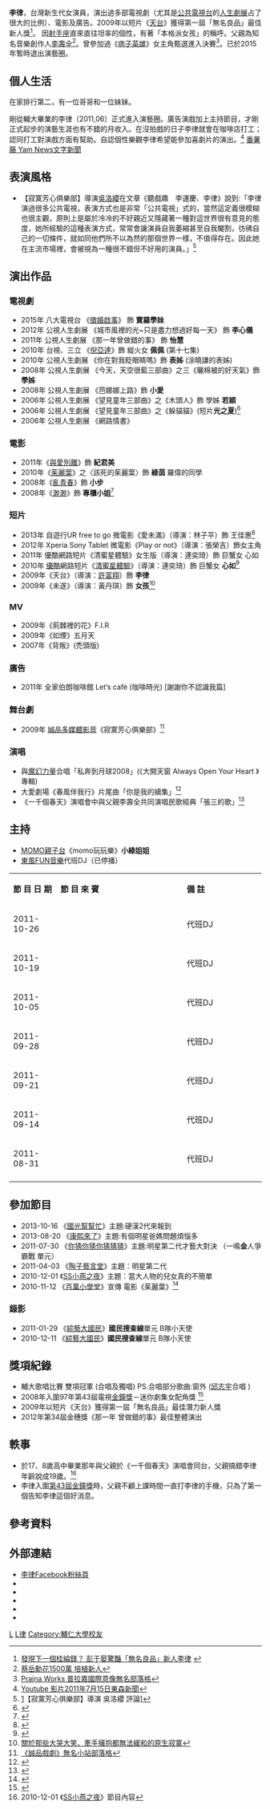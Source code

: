 {{Veil|time=2015-09-12T10:59:10+00:00}}
{{citecheck|time=2020-12-01}}
{{藝人
| 姓名 =李律
| 類型 = 女演員
| 圖片 = Replace this image female.svg
| 圖片尺寸 = 
| 圖片簡介 = 
| 羅馬拼音 = 
| 英文名 = Amiya Lee
| 綽號 = 
| 國籍 = {{ROC}}
| 民族 =
| 籍貫 =
| 出生日期 = {{birth_date_and_age|1986|12|02}}
| 出生地點 = {{TWN}} 
| 職業 = [[演員|演員]]
| 語言 = [[國語|國語]]
| 教育程度 = 私立復興中小學<br/>[[台北市立復興高級中學|台北市立復興高級中學]]戲劇班<br/>[[輔仁大學|輔仁大學]]哲學系 
| 宗教信仰 = 
| 配偶 = Webb Lee (2016年結婚)
| children = 1女
| 父母 = 父：[[李壽全|李壽全]]<br>母：林郁君
| 音樂類型 = 
| 演奏樂器 = 
| 出身地 = 
| 出道作 = 
| 出道日期 = {{start date and age|2011|6}}
| 代表作 = 
| 活躍年代 = 
| 唱片公司 = 
| 經紀公司 = 福隆製作有限公司
| 網站 = 
| 相關團體 = 
| 獎項 = 
| IMDb = 3318135
}}
'''李律'''{{BD|1986年|12月2日|||CatIdx=L李}}，台灣新生代女演員，演出過多部電視劇（尤其是[[公共電視台|公共電視台]]的[[人生劇展|人生劇展]]占了很大的比例）、電影及廣告。2009年以短片《[[天台_(短片)|天台]]》獲得第一屆「無名良品」最佳新人獎<ref>[http://atomcinema.pixnet.net/blog/post/24038917 發現下一個桂綸鎂？ 彭于晏驚豔「無名良品」新人李律] {{webarchive|url=https://web.archive.org/web/20100327161634/http://atomcinema.pixnet.net/blog/post/24038917 |date=2010-03-27 }}</ref>。 因[[射手座|射手座]]直來直往坦率的個性，有著「本格派女孩」的稱呼。父親為知名音樂創作人[[李壽全|李壽全]]<ref> [http://www.wretch.cc/blog/prajnaworks/13735276 蔡岳勳花1500萬 培植新人] </ref>。曾參加過《[[痞子英雄|痞子英雄]]》女主角甄選進入決賽<ref> [http://www.wretch.cc/blog/blog.php?id=prajnaworks&search=%E6%9D%8E%E5%BE%8B&search_title=1&search_content=1 Prajna Works 普拉嘉國際意像無名部落格] </ref>。已於2015年暫時退出演藝圈。

==個人生活==
在家排行第二，有一位哥哥和一位妹妹。

剛從輔大畢業的李律（2011,06）正式進入演藝圈。廣告演戲加上主持節目，才剛正式起步的演藝生涯也有不錯的月收入。在沒拍戲的日子李律就會在咖啡店打工；認同打工對演戲方面有幫助。自認個性樂觀李律希望能參加喜劇片的演出。<ref>[http://www.youtube.com/watch?v=DUXdXWWWB50&feature=related Youtube 影片2011年7月15日東森新聞]</ref>
[http://n.yam.com/ebcnews/entertain/201107/20110716355561.html 番薯藤 Yam News文字新聞]

==表演風格==
*【寂寞芳心俱樂部】導演[[吳洛纓|吳洛纓]]在文章《聽戲趣　李運慶、李律》說到:「李律演過很多公共電視，表演方式也是非常「公共電視」式的，當然這定義很模糊也很主觀，原則上是屬於冷冷的不好親近又隱藏著一種對這世界很有意見的態度，她所經驗的這種表演方式，常常會讓演員自我萎縮甚至自我閹割，彷彿自己的一切條件，就如同他們所不以為然的那個世界一樣，不值得存在。因此她在主流市場裡，會被視為一種很不錯但不好用的演員。」<ref>[https://www.wretch.cc/blog/eslitestage/12688460]{{Dead link|date=2020年5月 |bot=InternetArchiveBot |fix-attempted=yes }}【寂寞芳心俱樂部】導演 吳洛纓 評論]</ref>

== 演出作品 ==

===電視劇===
*2015年 八大電視台 《[[徵婚啟事|徵婚啟事]]》  飾   '''寶羅學妹'''
*2012年 公視人生劇展 《城市風裡的光~只是盡力想過好每一天》  飾   '''李心儀'''
*2011年 公視人生劇展 《那一年曾做錯的事》  飾   '''怡慧'''
*2010年 台視、三立 《[[倪亞達|倪亞達]]》飾 縱火女 '''佩佩''' (第十七集)
*2010年 公視人生劇展 《你在對我眨眼睛嗎》飾 '''表姊''' (涂曉謙的表姊)
*2008年 公視人生劇展 《今天，天空很藍三部曲》之三《曬棉被的好天氣》飾 '''學姊'''
*2008年 公視人生劇展 《芭娜娜上路》飾 '''小愛'''
*2006年 公視人生劇展 《望見童年三部曲》之《木頭人》飾 學姊 '''若穎'''
*2006年 公視人生劇展 《望見童年三部曲》之《躲貓貓》(短片'''光之夏''')<ref>{{Cite web |url=http://blog.sina.com.tw/tbspts/article.php?pbgid=38401&entryid=490335 |title=公視人生劇展部落格 |access-date=2011-05-13 |archive-date=2020-04-15 |archive-url=https://web.archive.org/web/20200415090839/http://blog.sina.com.tw/tbspts/article.php?pbgid=38401&entryid=490335 }}</ref> 
*2006年 公視人生劇展 《網路情書》

===電影===
*2011年《[[與愛別離|與愛別離]]》飾 '''紀君美'''
*2010年《[[茱麗葉|茱麗葉]]》之〈該死的茱麗葉〉飾 '''綠茵''' 羅偉的同學
*2008年《[[亂青春|亂青春]]》飾 '''小步'''
*2008年《[[渺渺|渺渺]]》飾 '''專櫃小姐'''<ref>{{Cite web |url=https://www.tfi.org.tw/Content/TFI/PublicInfo/%E4%B8%AD%E8%8F%AF%E6%B0%91%E5%9C%8B%E9%9B%BB%E5%BD%B1%E5%B9%B4%E9%91%91%E6%B0%91%E5%9C%8B97%E5%B9%B4.pdf |title=中華民國97年電影年鑑pdf檔 - 財團法人國家電影中心網站 |access-date=2020-03-11 |archive-date=2021-01-16 |archive-url=https://web.archive.org/web/20210116022856/https://www.tfi.org.tw/Content/TFI/PublicInfo/%E4%B8%AD%E8%8F%AF%E6%B0%91%E5%9C%8B%E9%9B%BB%E5%BD%B1%E5%B9%B4%E9%91%91%E6%B0%91%E5%9C%8B97%E5%B9%B4.pdf }}</ref>

===短片===
*2013年 自遊行UR free to go 微電影《愛未滿》（導演：林子平）飾 王佳惠<ref>{{Cite web |url=https://www.youtube.com/watch?v=FW1qvCrxNGg#t=34.408185 |title=今夏最感動人心的微電影~「愛未滿」完整版   |access-date=2017-05-21 |archive-date=2020-05-25 |archive-url=https://web.archive.org/web/20200525162746/https://www.youtube.com/watch?v=FW1qvCrxNGg#t=34.408185 }}</ref>
*2012年 Xperia Sony Tablet 微電影《Play or not》（導演：張榮吉）飾女主角
*2011年 優酷網路短片《清蜜星體驗》女生版（導演：連奕琦）飾 巨蟹女 心如
*2010年 [[優酷|優酷]]網路短片《[[清蜜星體驗|清蜜星體驗]]》（導演：連奕琦）飾 巨蟹女 '''心如'''<ref name = "experience">{{Cite web |url=http://www.shcaoan.com/wy/satellite/24579.html |title=李律“星体验” 跟蔡昌宪配对  |access-date=2011-04-16 |archive-date=2016-11-11 |archive-url=https://web.archive.org/web/20161111065205/http://www.shcaoan.com/wy/satellite/24579.html }}</ref>
*2009年《天台》（導演：[[許富翔|許富翔]]）飾 '''李律'''
*2009年《未遂》（導演：黃丹琪）飾 '''女孩'''<ref> [http://www.wretch.cc/blog/antfilm/95421 關於那些大哭大笑、牽手擁抱都無法緩和的原生寂寞 ]</ref>

===MV===
*2009年《荊棘裡的花》F.I.R
*2009年《如煙》五月天
*2007年《背叛》(禿頭版)

===廣告===
*2011年 全家伯朗咖啡館 Let’s café (咖啡時光) [謝謝你不認識我篇]

===舞台劇===
*2009年 [[誠品多媒體影音|誠品多媒體影音]]《寂寞芳心俱樂部》<ref> [http://www.wretch.cc/blog/blog.php?id=eslitestage&search=%E6%9D%8E%E5%BE%8B&search_title=1 《誠品戲劇》無名小站部落格 ] </ref>

===演唱===
*與[[魔幻力量|魔幻力量]]合唱「私奔到月球2008」(《大開天窗 Always Open Your Heart 》專輯)
*大愛劇場《春風伴我行》片尾曲「你是我的續集」<ref>{{Cite web |url=http://giveme555.pixnet.net/blog/post/23692724 |title=【大愛劇場春風伴我行片尾曲】之【你是我的續集】 |access-date=2011-05-02 |archive-date=2020-04-15 |archive-url=https://web.archive.org/web/20200415090941/https://giveme555.pixnet.net/blog/post/23692724 }}</ref>
*《一千個春天》演唱會中與父親李壽全共同演唱民歌經典「張三的歌」<ref>{{cite video|url=http://www.tudou.com/programs/view/mDeztbEmUe4/|title=李壽全、李律唱張三的歌|publisher=公共電視台 土豆網|access-date=2011-04-16|archive-date=2014-10-10|archive-url=https://web.archive.org/web/20141010064513/http://www.tudou.com/programs/view/mDeztbEmUe4/}}</ref>

== 主持 ==
*[[MOMO親子台|MOMO親子台]]《momo玩玩樂》'''小綠姐姐'''
*[[東風衛視|東風FUN音樂]]代班DJ（已停播）
{{hideh|[[東風FUN音樂|東風FUN音樂]]}}
{|class="wikitable" width="100%"
|style="width:15%"|''' 節 目 日 期 '''
|style="width:40%"|''' 節 目 來 賓 '''
|style="width:25%"|''' 備 註 '''
|-
|2011-10-26|| ||代班DJ
|-
|2011-10-19|| ||代班DJ
|-
|2011-10-05|| ||代班DJ
|-
|2011-09-28|| ||代班DJ
|-
|2011-09-21||||代班DJ
|-
|2011-09-14||||代班DJ
|-
|2011-08-31||||代班DJ
|-
|}
{{hidef}}

==參加節目==

*2013-10-16 《[[國光幫幫忙|國光幫幫忙]]》主題:硬漢2代來報到
*2013-08-20 《[[康熙來了|康熙來了]]》主題:有個明星爸媽問題煩惱多
*2011-07-30 《[[你猜你猜你猜猜猜|你猜你猜你猜猜猜]]》主題:明星第二代才藝大對決 （一鳴'''金'''人爭霸戰 單元）
*2011-04-03 《[[陶子藝言堂|陶子藝言堂]]》主題：明星第二代
*2010-12-01 《[[SS小燕之夜|SS小燕之夜]]》主題：當大人物的兒女真的不簡單
*2010-11-12 《[[百萬小學堂|百萬小學堂]]》宣傳 電影《茱麗葉》<ref>{{Cite web |url=http://sites.google.com/site/millionprimary/wholelst |title=百萬小學堂參賽表 |access-date=2011-05-05 |archive-date=2020-10-09 |archive-url=https://web.archive.org/web/20201009111033/https://sites.google.com/site/millionprimary/wholelst }}</ref>
===錄影===
*2011-01-29 《[[綜藝大國民|綜藝大國民]]》'''國民搜查線'''單元 B隊小天使
*2010-12-11 《[[綜藝大國民|綜藝大國民]]》'''國民搜查線'''單元 B隊小天使

==獎項紀錄==
*輔大歌唱比賽 雙項冠軍 (合唱及獨唱) PS.合唱部分歌曲:窗外 ([[邱志宇|邱志宇]]合唱 )
*2008年入圍97年第43屆電視[[金鐘獎|金鐘獎]]－迷你劇集女配角獎 <ref>{{Cite web |url=http://www.ttv.com.tw/drama10/GoldenBell/TV/97.htm |title=97年電視金鐘獎入圍得獎名單 |access-date=2011-04-16 |archive-date=2020-04-15 |archive-url=https://web.archive.org/web/20200415090929/https://www.ttv.com.tw/drama10/GoldenBell/TV/97.htm }}</ref>
*2009年以短片《天台》獲得第一屆「無名良品」最佳潛力新人獎
*2012年第34屆金穗獎《那一年 曾做錯的事》最佳整體演出

==軼事==
*於17、8歲高中畢業那年與父親於《一千個春天》演唱會同台，父親搞錯李律年齡說成19歲。<ref> 2010-12-01 《[[SS小燕之夜|SS小燕之夜]]》節目內容 </ref>
*李律入圍[[第43屆金鐘獎|第43屆金鐘獎]]時，父親不顧上課時間一直打李律的手機，只為了第一個告知李律這個好消息。

==參考資料==
{{reflist}}

==外部連結==
* [https://www.facebook.com/李律-Amiya-Lee-168067939927720 李律Facebook粉絲頁] {{Wayback|url=https://www.facebook.com/%E6%9D%8E%E5%BE%8B-Amiya-Lee-168067939927720 |date=20190411061209 }}
* {{imdb name|3318135}}{{en}}
* {{Amg name|620153}}
* {{hkmdb name|41926}}
* {{douban people}}
* {{Mtime people|1605155}}

[[Category:台灣電影女演員|L]]	
[[Category:李姓|L律]]
[[Category:輔仁大學校友|Category:輔仁大學校友]]